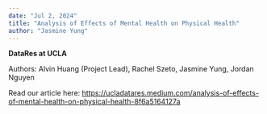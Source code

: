 ```yaml
---
date: "Jul 2, 2024"
title: "Analysis of Effects of Mental Health on Physical Health"
author: "Jasmine Yung"
---
```


**DataRes at UCLA**

Authors: Alvin Huang (Project Lead), Rachel Szeto, Jasmine Yung, Jordan Nguyen

Read our article here:  [https://ucladatares.medium.com/analysis-of-effects-of-mental-health-on-physical-health-8f6a5164127a](https://ucladatares.medium.com/analysis-of-effects-of-mental-health-on-physical-health-8f6a5164127a)